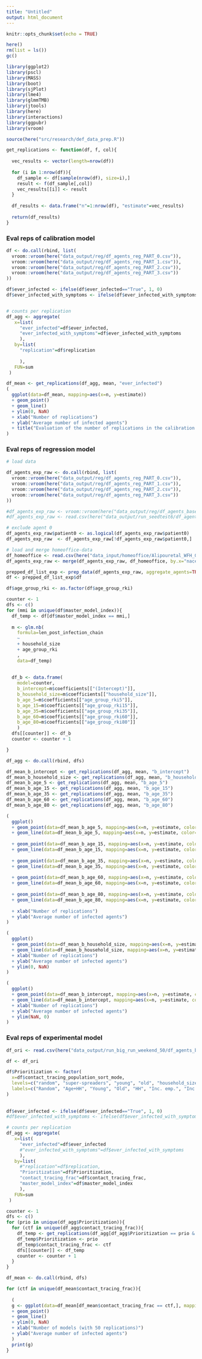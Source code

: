```yaml
---
title: "Untitled"
output: html_document
---
```


```r
knitr::opts_chunk$set(echo = TRUE)

here()
rm(list = ls())
gc()

library(ggplot2)
library(pscl)
library(MASS)
library(boot)
library(sjPlot)
library(lme4)
library(glmmTMB)
library(jtools)
library(here)
library(interactions)
library(ggpubr)
library(vroom)

source(here("src/research/def_data_prep.R"))
```

```r
get_replications <- function(df, f, col){
  
  vec_results <- vector(length=nrow(df))
  
  for (i in 1:nrow(df)){
    df_sample <- df[sample(nrow(df), size=i),]
    result <- f(df_sample[,col])
    vec_results[[i]] <- result
  }
  
  df_results <- data.frame("n"=1:nrow(df), "estimate"=vec_results)
  
  return(df_results)
}
```


### Eval reps of calibration model

```r
df <- do.call(rbind, list(
  vroom::vroom(here("data_output/reg/df_agents_reg_PART_0.csv")),
  vroom::vroom(here("data_output/reg/df_agents_reg_PART_1.csv")),
  vroom::vroom(here("data_output/reg/df_agents_reg_PART_2.csv")),
  vroom::vroom(here("data_output/reg/df_agents_reg_PART_3.csv"))
))
```


```r
df$ever_infected <- ifelse(df$ever_infected=="True", 1, 0)
df$ever_infected_with_symptoms <- ifelse(df$ever_infected_with_symptoms=="True", 1, 0)


# counts per replication 
df_agg <- aggregate(
   x=list(
     "ever_infected"=df$ever_infected,
     "ever_infected_with_symptoms"=df$ever_infected_with_symptoms
     ),
   by=list(
     "replication"=df$replication
     
     ),
   FUN=sum
 )
```

```r
df_mean <- get_replications(df_agg, mean, "ever_infected")
(
  ggplot(data=df_mean, mapping=aes(x=n, y=estimate))
  + geom_point()
  + geom_line()
  + ylim(0, NaN)
  + xlab("Number of replications")
  + ylab("Average number of infected agents")
  + title("Evaluation of the number of replications in the calibration model")
)
```
### Eval reps of regression model

```r
# load data

df_agents_exp_raw <- do.call(rbind, list(
  vroom::vroom(here("data_output/reg/df_agents_reg_PART_0.csv")),
  vroom::vroom(here("data_output/reg/df_agents_reg_PART_1.csv")),
  vroom::vroom(here("data_output/reg/df_agents_reg_PART_2.csv")),
  vroom::vroom(here("data_output/reg/df_agents_reg_PART_3.csv"))
))

#df_agents_exp_raw <- vroom::vroom(here("data_output/reg/df_agents_baseline_age-specific_init_infections.csv"))
#df_agents_exp_raw <- read.csv(here("data_output/run_seedtest6/df_agents_seedtest6.csv"))
```


```r
# exclude agent 0
df_agents_exp_raw$patient0 <- as.logical(df_agents_exp_raw$patient0)
df_agents_exp_raw  <- df_agents_exp_raw[!df_agents_exp_raw$patient0,]

# load and merge homeoffice-data
df_homeoffice <- read.csv(here("data_input/homeoffice/Alipouretal_WFH_Germany-master/Alipouretal_WFH_Germany-master/wfh_nace2.csv"))
df_agents_exp_raw <- merge(df_agents_exp_raw, df_homeoffice, by.x="nace2_division", by.y="nace2")

prepped_df_list_exp <- prep_data(df_agents_exp_raw, aggregate_agents=TRUE)
df <- prepped_df_list_exp$df

df$age_group_rki <- as.factor(df$age_group_rki)
```

```r
counter <- 1
dfs <- c()
for (mmi in unique(df$master_model_index)){
  df_temp <- df[df$master_model_index == mmi,]
  
  m <- glm.nb(
    formula=len_post_infection_chain
    ~ 
    + household_size
    + age_group_rki
    , 
    data=df_temp)
  
  
  df_b <- data.frame(
    model=counter,
    b_intercept=m$coefficients[["(Intercept)"]],
    b_household_size=m$coefficients[["household_size"]],
    b_age_5=m$coefficients[["age_group_rki5"]],
    b_age_15=m$coefficients[["age_group_rki15"]],
    b_age_35=m$coefficients[["age_group_rki35"]],
    b_age_60=m$coefficients[["age_group_rki60"]],
    b_age_80=m$coefficients[["age_group_rki80"]]
    )
  dfs[[counter]] <- df_b
  counter <- counter + 1

}
```

```r
df_agg <- do.call(rbind, dfs)

df_mean_b_intercept <- get_replications(df_agg, mean, "b_intercept")
df_mean_b_household_size <- get_replications(df_agg, mean, "b_household_size")
df_mean_b_age_5 <- get_replications(df_agg, mean, "b_age_5")
df_mean_b_age_15 <- get_replications(df_agg, mean, "b_age_15")
df_mean_b_age_35 <- get_replications(df_agg, mean, "b_age_35")
df_mean_b_age_60 <- get_replications(df_agg, mean, "b_age_60")
df_mean_b_age_80 <- get_replications(df_agg, mean, "b_age_80")
```

```r
(
  ggplot()
  + geom_point(data=df_mean_b_age_5, mapping=aes(x=n, y=estimate, color="age group 5"))
  + geom_line(data=df_mean_b_age_5, mapping=aes(x=n, y=estimate, color="age group 5"))
  
  + geom_point(data=df_mean_b_age_15, mapping=aes(x=n, y=estimate, color="age group 15"))
  + geom_line(data=df_mean_b_age_15, mapping=aes(x=n, y=estimate, color="age group 15"))
  
  + geom_point(data=df_mean_b_age_35, mapping=aes(x=n, y=estimate, color="age group 35"))
  + geom_line(data=df_mean_b_age_35, mapping=aes(x=n, y=estimate, color="age group 35"))
  
  + geom_point(data=df_mean_b_age_60, mapping=aes(x=n, y=estimate, color="age group 60"))
  + geom_line(data=df_mean_b_age_60, mapping=aes(x=n, y=estimate, color="age group 60"))
  
  + geom_point(data=df_mean_b_age_80, mapping=aes(x=n, y=estimate, color="age group 80"))
  + geom_line(data=df_mean_b_age_80, mapping=aes(x=n, y=estimate, color="age group 80"))
  
  + xlab("Number of replications")
  + ylab("Average number of infected agents")
)
```

```r
(
  ggplot()
  + geom_point(data=df_mean_b_household_size, mapping=aes(x=n, y=estimate, color="Household size"))
  + geom_line(data=df_mean_b_household_size, mapping=aes(x=n, y=estimate, color="Household size"))
  + xlab("Number of replications")
  + ylab("Average number of infected agents")
  + ylim(0, NaN)
)
```

```r
(
  ggplot()
  + geom_point(data=df_mean_b_intercept, mapping=aes(x=n, y=estimate, color="Intercept"))
  + geom_line(data=df_mean_b_intercept, mapping=aes(x=n, y=estimate, color="Intercept"))
  + xlab("Number of replications")
  + ylab("Average number of infected agents")
  + ylim(NaN, 0)
)
```




### Eval reps of experimental model

```r
df_ori <- read.csv(here("data_output/run_big_run_weekend_50/df_agents_big_run_weekend_50.csv"))
```

```r
df <- df_ori

df$Prioritization <- factor(
  x=df$contact_tracing_population_sort_mode,
  levels=c("random", "super-spreaders", "young", "old", "household_size", "inc_rank_emp", "inc_rank_sim", "age"),
  labels=c("Random", "Age+HH", "Young", "Old", "HH", "Inc. emp.", "Inc. sim.", "Age")
)
  
  
df$ever_infected <- ifelse(df$ever_infected=="True", 1, 0)
#df$ever_infected_with_symptoms <- ifelse(df$ever_infected_with_symptoms=="True", 1, 0)
```

```r
# counts per replication 
df_agg <- aggregate(
   x=list(
     "ever_infected"=df$ever_infected
     #"ever_infected_with_symptoms"=df$ever_infected_with_symptoms
     ),
   by=list(
     #"replication"=df$replication,
     "Prioritization"=df$Prioritization, 
     "contact_tracing_frac"=df$contact_tracing_frac,
     "master_model_index"=df$master_model_index
     ),
   FUN=sum
 )
```

```r
counter <- 1
dfs <- c()
for (prio in unique(df_agg$Prioritization)){
  for (ctf in unique(df_agg$contact_tracing_frac)){
    df_temp <- get_replications(df_agg[df_agg$Prioritization == prio & df_agg$contact_tracing_frac == ctf,], mean, "ever_infected")
    df_temp$Prioritization <- prio
    df_temp$contact_tracing_frac <- ctf
    dfs[[counter]] <- df_temp
    counter <- counter + 1
  }
}
```

```r
df_mean <- do.call(rbind, dfs)
```

```r

for (ctf in unique(df_mean$contact_tracing_frac)){
  
  (
  g <- ggplot(data=df_mean[df_mean$contact_tracing_frac == ctf,], mapping=aes(x=n, y=estimate, color=Prioritization))
  + geom_point()
  + geom_line()
  + ylim(0, NaN)
  + xlab("Number of models (with 50 replications)")
  + ylab("Average number of infected agents")
  )
  print(g)
}
```
